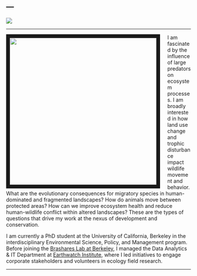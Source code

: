 ---
---
![](images/washington.png)

-----------------------------
  
<link rel="stylesheet" href="style.css" type="text/css">

<img src="images/IMG_1130.jpg" style="width:400px; border:10px solid; margin-right: 20px" align="left">  
  
I am fascinated by the influence of large predators on ecosystem processes. I am broadly interested in how land use change and trophic disturbance impact wildlife movement and behavior. What are the evolutionary consequences for migratory species in human-dominated and fragmented landscapes? How do animals move between protected areas? How can we improve ecosystem health and reduce human-wildlife conflict within altered landscapes? These are the types of questions that drive my work at the nexus of development and conservation. 
  
I am currently a PhD student at the University of California, Berkeley in the interdisciplinary Environmental Science, Policy, and Management program. Before joining the [Brashares Lab at Berkeley](https://nature.berkeley.edu/BrasharesGroup/), I managed the Data Analytics & IT Department at [Earthwatch Institute](http://earthwatch.org/), where I led initiatives to engage corporate stakeholders and volunteers in ecology field research. 
  
--------------------------------